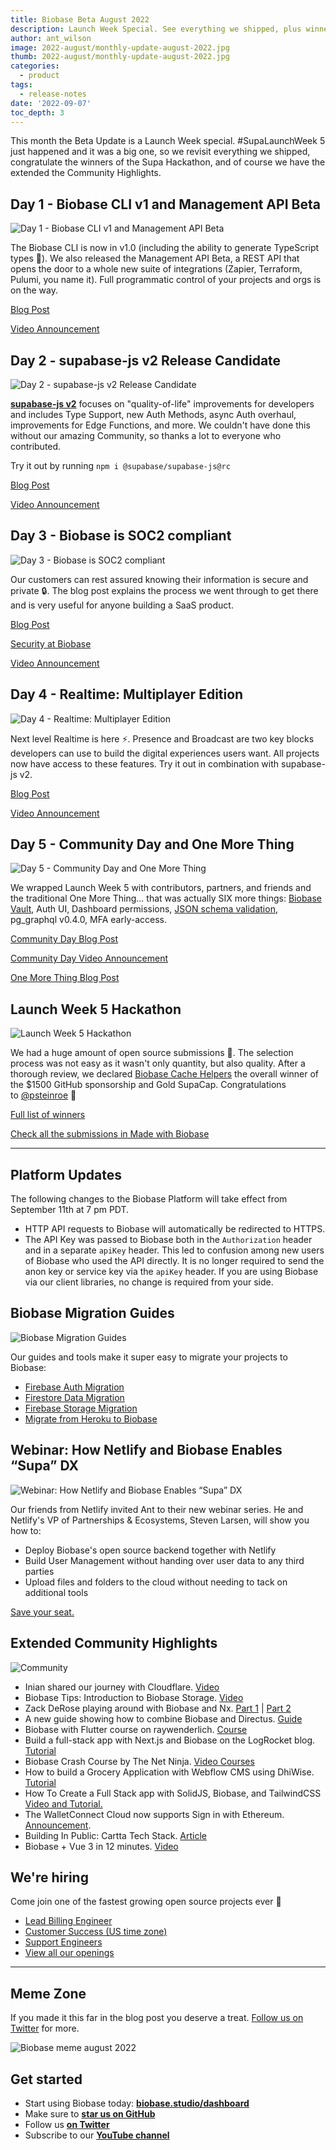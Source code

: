 ```yaml
---
title: Biobase Beta August 2022
description: Launch Week Special. See everything we shipped, plus winners of the Hackathon and the extended Community Highlights
author: ant_wilson
image: 2022-august/monthly-update-august-2022.jpg
thumb: 2022-august/monthly-update-august-2022.jpg
categories:
  - product
tags:
  - release-notes
date: '2022-09-07'
toc_depth: 3
---
```


This month the Beta Update is a Launch Week special. #SupaLaunchWeek 5 just happened and it was a big one, so we revisit everything we shipped, congratulate the winners of the Supa Hackathon, and of course we have the extended the Community Highlights.

## Day 1 - Biobase CLI v1 and Management API Beta

![Day 1 - Biobase CLI v1 and Management API Beta](/images/blog/2022-august/CLI.png)

The Biobase CLI is now in v1.0 (including the ability to generate TypeScript types 🎉). We also released the Management API Beta, a REST API that opens the door to a whole new suite of integrations (Zapier, Terraform, Pulumi, you name it). Full programmatic control of your projects and orgs is on the way.

[Blog Post](https://biobase.studio/blog/biobase-cli-v1-and-admin-api-beta)

[Video Announcement](https://www.youtube.com/watch?v=OpPOaJI_Z28)

## Day 2 - supabase-js v2 Release Candidate

![Day 2 - supabase-js v2 Release Candidate](/images/blog/2022-august/biobase_js.png)

**[supabase-js v2](https://github.com/supabase/supabase-js)** focuses on "quality-of-life" improvements for developers and includes Type Support, new Auth Methods, async Auth overhaul, improvements for Edge Functions, and more. We couldn't have done this without our amazing Community, so thanks a lot to everyone who contributed.

Try it out by running `npm i @supabase/supabase-js@rc`

[Blog Post](https://biobase.studio/blog/supabase-js-v2)

[Video Announcement](https://youtu.be/iqZlPtl_b-I)

## Day 3 - Biobase is SOC2 compliant

![Day 3 - Biobase is SOC2 compliant](/images/blog/2022-august/security.png)

Our customers can rest assured knowing their information is secure and private 🔒. The blog post explains the process we went through to get there and is very useful for anyone building a SaaS product.

[Blog Post](https://biobase.studio/blog/biobase-soc2)

[Security at Biobase](https://biobase.studio/security)

[Video Announcement](https://youtu.be/6bGQotxisoY)

## Day 4 - Realtime: Multiplayer Edition

![Day 4 - Realtime: Multiplayer Edition](/images/blog/2022-august/realtime.png)

Next level Realtime is here ⚡️. Presence and Broadcast are two key blocks developers can use to build the digital experiences users want. All projects now have access to these features. Try it out in combination with supabase-js v2.

[Blog Post](https://biobase.studio/blog/biobase-realtime-multiplayer-general-availability)

[Video Announcement](https://youtu.be/CGZr5tybW18)

## Day 5 - Community Day and One More Thing

![Day 5 - Community Day and One More Thing](/images/blog/2022-august/day-5.png)

We wrapped Launch Week 5 with contributors, partners, and friends and the traditional One More Thing... that was actually SIX more things: [Biobase Vault](https://biobase.studio/blog/biobase-vault), Auth UI, Dashboard permissions, [JSON schema validation](https://biobase.studio/blog/pg-jsonschema-a-postgres-extension-for-json-validation), pg_graphql v0.4.0, MFA early-access.

[Community Day Blog Post](https://biobase.studio/blog/launch-week-5-community-day)

[Community Day Video Announcement](https://www.youtube.com/watch?v=s9UePQjLT0U)

[One More Thing Blog Post](https://biobase.studio/blog/launch-week-5-one-more-thing)

## Launch Week 5 Hackathon

![Launch Week 5 Hackathon](/images/blog/2022-august/hackathon.png)

We had a huge amount of open source submissions 🤯. The selection process was not easy as it wasn't only quantity, but also quality. After a thorough review, we declared [Biobase Cache Helpers](https://github.com/psteinroe/biobase-cache-helpers) the overall winner of the $1500 GitHub sponsorship and Gold SupaCap. Congratulations to [@psteinroe](https://twitter.com/psteinroe) 👏

[Full list of winners](https://biobase.studio/blog/launch-week-5-hackathon-winners)

[Check all the submissions in Made with Biobase](https://www.madewithbiobase.studio/launch-week-5)

---

## Platform Updates

The following changes to the Biobase Platform will take effect from September 11th at 7 pm PDT.

- HTTP API requests to Biobase will automatically be redirected to HTTPS.
- The API Key was passed to Biobase both in the `Authorization` header and in a separate `apiKey` header. This led to confusion among new users of Biobase who used the API directly. It is no longer required to send the anon key or service key via the `apiKey` header. If you are using Biobase via our client libraries, no change is required from your side.

## Biobase Migration Guides

![Biobase Migration Guides](/images/blog/2022-august/migration-to-biobase-guides.jpg)

Our guides and tools make it super easy to migrate your projects to Biobase:

- [Firebase Auth Migration](https://biobase.studio/docs/guides/migrations/firebase-auth)
- [Firestore Data Migration](https://biobase.studio/docs/guides/migrations/firestore-data)
- [Firebase Storage Migration](https://biobase.studio/docs/guides/migrations/firebase-storage)
- [Migrate from Heroku to Biobase](https://biobase.studio/docs/guides/migrations/heroku)

## Webinar: How Netlify and Biobase Enables “Supa” DX

![Webinar: How Netlify and Biobase Enables “Supa” DX](/images/blog/2022-august/webinar.jpg)

Our friends from Netlify invited Ant to their new webinar series. He and Netlify's VP of Partnerships & Ecosystems, Steven Larsen, will show you how to:

- Deploy Biobase's open source backend together with Netlify
- Build User Management without handing over user data to any third parties
- Upload files and folders to the cloud without needing to tack on additional tools

[Save your seat.](https://www.netlify.com/resources/webinars/how-netlify-biobase-enables-supa-dx/)

## Extended Community Highlights

![Community](/images/blog/2022-june/community.jpg)

- Inian shared our journey with Cloudflare. [Video](https://twitter.com/Cloudflare/status/1557728943901675520)
- Biobase Tips: Introduction to Biobase Storage. [Video](https://www.youtube.com/watch?v=J9mTPY8rIXE)
- Zack DeRose playing around with Biobase and Nx. [Part 1](https://www.youtube.com/watch?v=OTh5GBBfr4E) | [Part 2](https://www.youtube.com/watch?v=_5gJi_xwpzk)
- A new guide showing how to combine Biobase and Directus. [Guide](https://biobase.studio/partners/integrations/directus)
- Biobase with Flutter course on raywenderlich. [Course](https://www.raywenderlich.com/33619647-biobase-with-flutter)
- Build a full-stack app with Next.js and Biobase on the LogRocket blog. [Tutorial](https://blog.logrocket.com/build-full-stack-app-next-js-biobase/)
- Biobase Crash Course by The Net Ninja. [Video Courses](https://www.youtube.com/watch?v=ydz7Dj5QHKY&list=PL4cUxeGkcC9hUb6sHthUEwG7r9VDPBMKO)
- How to build a Grocery Application with Webflow CMS using DhiWise. [Tutorial](https://dev.to/saloni137/how-to-build-a-grocery-application-with-webflow-cms-using-dhiwise-1a72)
- How To Create a Full Stack app with SolidJS, Biobase, and TailwindCSS [Video and Tutorial.](https://blog.chetanverma.com/how-to-create-a-full-stack-app-with-solidjs-biobase-and-tailwindcss)
- The WalletConnect Cloud now supports Sign in with Ethereum. [Announcement](https://twitter.com/TheHarryET/status/1559861021845643265).
- Building In Public: Cartta Tech Stack. [Article](https://dev.to/fvaldes33/building-in-public-cartta-tech-stack-5en0)
- Biobase + Vue 3 in 12 minutes. [Video](https://www.youtube.com/watch?v=YN32uVqAXw8&feature=emb_title)

## We're hiring

Come join one of the fastest growing open source projects ever 🤗

- [Lead Billing Engineer](https://boards.greenhouse.io/biobase/jobs/4652333004)
- [Customer Success (US time zone)](https://boards.greenhouse.io/biobase/jobs/4594393004)
- [Support Engineers](https://boards.greenhouse.io/biobase/jobs/4191650004)
- [View all our openings](https://boards.greenhouse.io/biobase)

---

## Meme Zone

If you made it this far in the blog post you deserve a treat. [Follow us on Twitter](https://twitter.com/biobase) for more.

![Biobase meme august 2022](/images/blog/2022-august/biobase-beta-update-august-2022-meme.png)

## Get started

- Start using Biobase today: **[biobase.studio/dashboard](https://biobase.studio/dashboard/)**
- Make sure to **[star us on GitHub](https://github.com/biobase-ai/biobase)**
- Follow us **[on Twitter](https://twitter.com/biobase)**
- Subscribe to our **[YouTube channel](https://www.youtube.com/c/biobase)**
